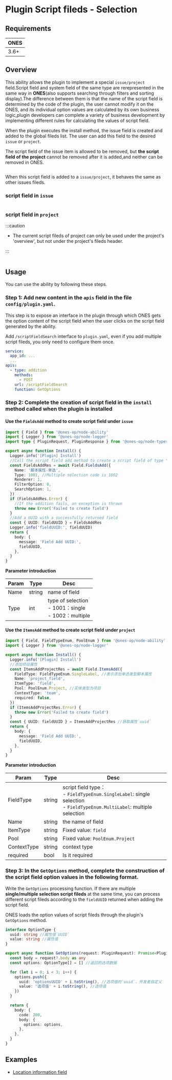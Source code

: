 
# Plugin Script fileds - Selection

## Requirements

| **ONES** |
| :------- |
| 3.6+     |

## Overview

This ability allows the plugin to implement a special `issue/project` field.Script field and system field of the same type are rerepresented in the same way in **ONES**(also supports searching through filters and sorting display).The difference between them is that the name of the script field is determined by the code of the plugin, the user cannot modify it on the ONES, and its individual option values are calculated by its own business logic,plugin developers can complete a variety of business development by implementing different rules for calculating the values of script field.

When the plugin executes the install method, the issue field is created and added to the global fileds list. The user can add this field to the desired `issue` or `project`.

The script field of the issue item is allowed to be removed, but **the script field of the project** cannot be removed after it is added,and neither can be removed in ONES.

<Image img={scriptFieldSelection1} />

When this script field is added to a `issue/project`, it behaves the same as other issues fileds.

### script field in `issue`

<Image img={scriptFieldSelection2} />

### script field in `project`

:::caution

- The current script fileds of project can only be used under the project's 'overview', but not under the project's fileds header.

:::

<Image img={scriptFieldSelection3} />

## Usage

You can use the ability by following these steps.

### Step 1: Add new content in the `apis` field in the file `config/plugin.yaml`.

This step is to expose an interface in the plugin through which ONES gets the option content of the script field when the user clicks on the script field generated by the ability.

Add `/scriptFieldSearch` interface to `plugin.yaml`, even if you add multiple script fileds, you only need to configure them once.

```yaml
service:
  app_id: ...
  ...
apis:
  - type: addition
    methods:
      - POST
    url: /scriptFieldSearch
    function: GetOptions
```

### Step 2: Complete the creation of script field in the `install` method called when the plugin is installed

#### Use the `FieldsAdd` method to create script field under `issue`

```typescript
import { Field } from '@ones-op/node-ability'
import { Logger } from '@ones-op/node-logger'
import type { PluginRequest, PluginResponse } from '@ones-op/node-types'

export async function Install() {
  Logger.info('[Plugin] Install')
  //Call the script field add method to create a script field of type "radio menu"
  const FieldsAddRes = await Field.FieldsAdd({
    Name: '脚本属性-单选',
    Type: 1001, //Multiple selection code is 1002
    Renderer: 1,
    FilterOption: 0,
    SearchOption: 1,
  })
  if (FieldsAddRes.Error) {
    //If the addition fails, an exception is thrown
    throw new Error('Failed to create field')
  }
  //Add a UUID with a successfully returned field
  const { UUID: fieldUUID } = FieldsAddRes
  Logger.info('fieldUUID:', fieldUUID)
  return {
    body: {
      message: 'Field Add UUID:',
      fieldUUID,
    },
  }
}
```

**Parameter introduction**

| Param | Type   | Desc                                                       |
| ----- | ------ | ---------------------------------------------------------- |
| Name  | string | name of field                                              |
| Type  | int    | type of selection<br />- 1001：single<br/>- 1002：multiple |

#### Use the `ItemsAdd` method to create script field under `project`

```typescript
import { Field, FieldTypeEnum, PoolEnum } from '@ones-op/node-ability'
import { Logger } from '@ones-op/node-logger'

export async function Install() {
  Logger.info('[Plugin] Install')
  //添加项目属性
  const ItemsAddProjectRes = await Field.ItemsAdd({
    FieldType: FieldTypeEnum.SingleLabel, //表示添加单选类型脚本属性
    Name: 'project_field',
    ItemType: 'field',
    Pool: PoolEnum.Project, //实体类型为项目
    ContextType: 'team',
    required: false,
  })
  if (ItemsAddProjectRes.Error) {
    throw new Error('Failed to create field')
  }
  const { UUID: fieldUUID } = ItemsAddProjectRes //获取属性`uuid`
  return {
    body: {
      message: 'Field Add UUID:',
      fieldUUID,
    },
  }
}
```

**Parameter introduction**

| Param       | Type   | Desc                                                                                                                           |
| ----------- | ------ | ------------------------------------------------------------------------------------------------------------------------------ |
| FieldType   | string | script field type：<br />- `FieldTypeEnum.SingleLabel`: single selection<br />- `FieldTypeEnum.MultiLabel`: multiple selection |
| Name        | string | the name of field                                                                                                              |
| ItemType    | string | Fixed value: `field`                                                                                                           |
| Pool        | string | Fixed value: `PoolEnum.Project`                                                                                                |
| ContextType | string | context type                                                                                                                   |
| required    | bool   | Is it required                                                                                                                 |

### Step 3: In the `GetOptions` method, complete the construction of the script field option values in the following format.

Write the `GetOptions` processing function. If there are multiple **single/multiple selection script fileds** at the same time, you can process different script fileds according to the `fieldUUID` returned when adding the script field.

ONES loads the option values of script fileds through the plugin's `GetOptions` method.

```typescript
interface OptionType {
  uuid: string //属性值`UUID`
  value: string //属性值
}

export async function GetOptions(request: PluginRequest): Promise<PluginResponse> {
  const body = request?.body as any
  const options: OptionType[] = [] //返回的选项数据

  for (let i = 0; i < 3; i++) {
    options.push({
      uuid: 'optionsUUID' + i.toString(), //选项值的`uuid`，开发者自定义
      value: '选项值' + i.toString(), //选项值
    })
  }

  return {
    body: {
      code: 200,
      body: {
        options: options,
      },
    },
  }
}
```

## Examples

- [Location information field](sample-script-field-selection1.mdx)
